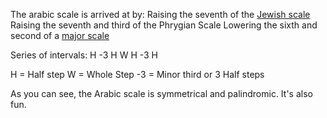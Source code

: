 The arabic scale is arrived at by: 
Raising the seventh of the [[Jewish scale]]
Raising the seventh and third of the Phrygian Scale
Lowering the sixth and second of a [[major scale]]

Series of intervals:
H -3 H W H -3 H

H = Half step
W = Whole Step
-3 = Minor third or 3 Half steps

As you can see, the Arabic scale is symmetrical and palindromic.  It's also fun.